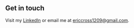 ## Get in touch

Visit my [LinkedIn](https://www.linkedin.com/in/eric-francis-cross/) or email me at [ericcross1209@gmail.com](mailto:ericcross1209@gmail.com).

